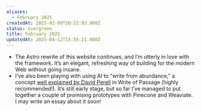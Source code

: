```yaml
---
aliases:
  - February 2025
createdAt: 2025-02-09T20:22:03.000Z
status: evergreen
title: February 2025
updatedAt: 2025-04-12T15:55:21.000Z
---
```

- The Astro rewrite of this website continues, and I’m utterly in love with the framework. It’s an elegant, refreshing way of building for the modern Web without going insane.
- I’ve also been playing with using AI to “write from abundance,” a concept [well explained by David Perell](https://perell.com/essay/the-ultimate-guide-to-writing-online/) in Write of Passage (highly recommended!). It’s still early stage, but so far I’ve managed to put together a couple of promising prototypes with Pinecone and Weaviate. I may write an essay about it soon!
